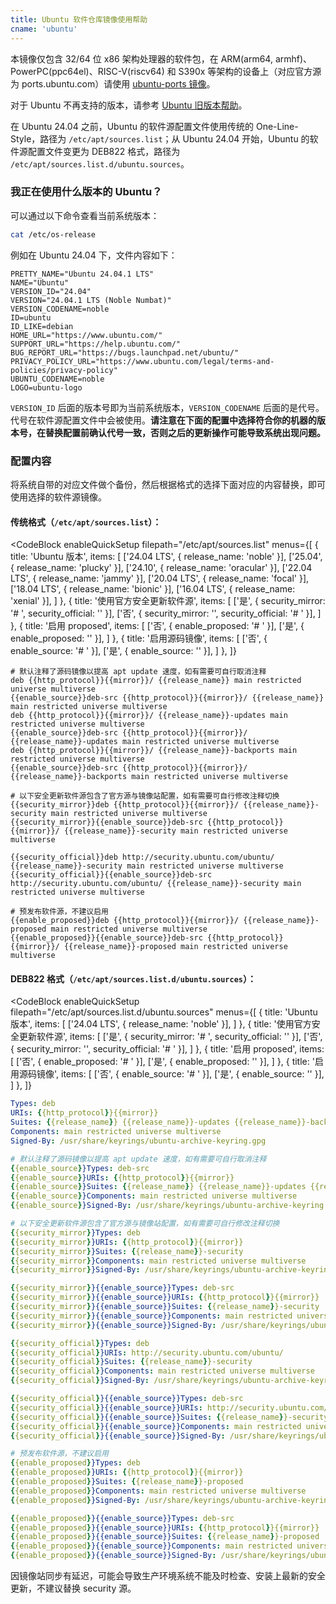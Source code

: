 ```yaml
---
title: Ubuntu 软件仓库镜像使用帮助
cname: 'ubuntu'
---
```


本镜像仅包含 32/64 位 x86 架构处理器的软件包，在 ARM(arm64, armhf)、PowerPC(ppc64el)、RISC-V(riscv64) 和 S390x 等架构的设备上（对应官方源为 ports.ubuntu.com）请使用 [ubuntu-ports 镜像](/ubuntu-ports/)。

对于 Ubuntu 不再支持的版本，请参考 [Ubuntu 旧版本帮助](/ubuntu-old-releases/)。

在 Ubuntu 24.04 之前，Ubuntu 的软件源配置文件使用传统的 One-Line-Style，路径为 `/etc/apt/sources.list`；从 Ubuntu 24.04 开始，Ubuntu 的软件源配置文件变更为 DEB822 格式，路径为 `/etc/apt/sources.list.d/ubuntu.sources`。

### 我正在使用什么版本的 Ubuntu？

可以通过以下命令查看当前系统版本：

```bash
cat /etc/os-release
```

例如在 Ubuntu 24.04 下，文件内容如下：

```
PRETTY_NAME="Ubuntu 24.04.1 LTS"
NAME="Ubuntu"
VERSION_ID="24.04"
VERSION="24.04.1 LTS (Noble Numbat)"
VERSION_CODENAME=noble
ID=ubuntu
ID_LIKE=debian
HOME_URL="https://www.ubuntu.com/"
SUPPORT_URL="https://help.ubuntu.com/"
BUG_REPORT_URL="https://bugs.launchpad.net/ubuntu/"
PRIVACY_POLICY_URL="https://www.ubuntu.com/legal/terms-and-policies/privacy-policy"
UBUNTU_CODENAME=noble
LOGO=ubuntu-logo
```

`VERSION_ID` 后面的版本号即为当前系统版本，`VERSION_CODENAME` 后面的是代号。代号在软件源配置文件中会被使用。**请注意在下面的配置中选择符合你的机器的版本号，在替换配置前确认代号一致，否则之后的更新操作可能导致系统出现问题。**

### 配置内容

将系统自带的对应文件做个备份，然后根据格式的选择下面对应的内容替换，即可使用选择的软件源镜像。

#### 传统格式（`/etc/apt/sources.list`）：

<CodeBlock
  enableQuickSetup
  filepath="/etc/apt/sources.list"
  menus={[
    {
      title: 'Ubuntu 版本',
      items: [
        ['24.04 LTS', { release_name: 'noble' }],
        ['25.04', { release_name: 'plucky' }],
        ['24.10', { release_name: 'oracular' }],
        ['22.04 LTS', { release_name: 'jammy' }],
        ['20.04 LTS', { release_name: 'focal' }],
        ['18.04 LTS', { release_name: 'bionic' }],
        ['16.04 LTS', { release_name: 'xenial' }],
      ]
    },
    {
      title: '使用官方安全更新软件源',
      items: [
        ['是', { security_mirror: '# ', security_official: '' }],
        ['否', { security_mirror: '', security_official: '# ' }],
      ]
    },
    {
      title: '启用 proposed',
      items: [
        ['否', { enable_proposed: '# ' }],
        ['是', { enable_proposed: '' }],
      ]
    },
    {
      title: '启用源码镜像',
      items: [
        ['否', { enable_source: '# ' }],
        ['是', { enable_source: '' }],
      ]
    },
  ]}
>

```properties
# 默认注释了源码镜像以提高 apt update 速度，如有需要可自行取消注释
deb {{http_protocol}}{{mirror}}/ {{release_name}} main restricted universe multiverse
{{enable_source}}deb-src {{http_protocol}}{{mirror}}/ {{release_name}} main restricted universe multiverse
deb {{http_protocol}}{{mirror}}/ {{release_name}}-updates main restricted universe multiverse
{{enable_source}}deb-src {{http_protocol}}{{mirror}}/ {{release_name}}-updates main restricted universe multiverse
deb {{http_protocol}}{{mirror}}/ {{release_name}}-backports main restricted universe multiverse
{{enable_source}}deb-src {{http_protocol}}{{mirror}}/ {{release_name}}-backports main restricted universe multiverse

# 以下安全更新软件源包含了官方源与镜像站配置，如有需要可自行修改注释切换
{{security_mirror}}deb {{http_protocol}}{{mirror}}/ {{release_name}}-security main restricted universe multiverse
{{security_mirror}}{{enable_source}}deb-src {{http_protocol}}{{mirror}}/ {{release_name}}-security main restricted universe multiverse

{{security_official}}deb http://security.ubuntu.com/ubuntu/ {{release_name}}-security main restricted universe multiverse
{{security_official}}{{enable_source}}deb-src http://security.ubuntu.com/ubuntu/ {{release_name}}-security main restricted universe multiverse

# 预发布软件源，不建议启用
{{enable_proposed}}deb {{http_protocol}}{{mirror}}/ {{release_name}}-proposed main restricted universe multiverse
{{enable_proposed}}{{enable_source}}deb-src {{http_protocol}}{{mirror}}/ {{release_name}}-proposed main restricted universe multiverse
```

</CodeBlock>

#### DEB822 格式（`/etc/apt/sources.list.d/ubuntu.sources`）：

<CodeBlock
  enableQuickSetup
  filepath="/etc/apt/sources.list.d/ubuntu.sources"
  menus={[
    {
      title: 'Ubuntu 版本',
      items: [
        ['24.04 LTS', { release_name: 'noble' }],
      ]
    },
    {
      title: '使用官方安全更新软件源',
      items: [
        ['是', { security_mirror: '# ', security_official: '' }],
        ['否', { security_mirror: '', security_official: '# ' }],
      ]
    },
    {
      title: '启用 proposed',
      items: [
        ['否', { enable_proposed: '# ' }],
        ['是', { enable_proposed: '' }],
      ]
    },
    {
      title: '启用源码镜像',
      items: [
        ['否', { enable_source: '# ' }],
        ['是', { enable_source: '' }],
      ]
    },
  ]}
>

```yaml
Types: deb
URIs: {{http_protocol}}{{mirror}}
Suites: {{release_name}} {{release_name}}-updates {{release_name}}-backports
Components: main restricted universe multiverse
Signed-By: /usr/share/keyrings/ubuntu-archive-keyring.gpg

# 默认注释了源码镜像以提高 apt update 速度，如有需要可自行取消注释
{{enable_source}}Types: deb-src
{{enable_source}}URIs: {{http_protocol}}{{mirror}}
{{enable_source}}Suites: {{release_name}} {{release_name}}-updates {{release_name}}-backports
{{enable_source}}Components: main restricted universe multiverse
{{enable_source}}Signed-By: /usr/share/keyrings/ubuntu-archive-keyring.gpg

# 以下安全更新软件源包含了官方源与镜像站配置，如有需要可自行修改注释切换
{{security_mirror}}Types: deb
{{security_mirror}}URIs: {{http_protocol}}{{mirror}}
{{security_mirror}}Suites: {{release_name}}-security
{{security_mirror}}Components: main restricted universe multiverse
{{security_mirror}}Signed-By: /usr/share/keyrings/ubuntu-archive-keyring.gpg

{{security_mirror}}{{enable_source}}Types: deb-src
{{security_mirror}}{{enable_source}}URIs: {{http_protocol}}{{mirror}}
{{security_mirror}}{{enable_source}}Suites: {{release_name}}-security
{{security_mirror}}{{enable_source}}Components: main restricted universe multiverse
{{security_mirror}}{{enable_source}}Signed-By: /usr/share/keyrings/ubuntu-archive-keyring.gpg

{{security_official}}Types: deb
{{security_official}}URIs: http://security.ubuntu.com/ubuntu/
{{security_official}}Suites: {{release_name}}-security
{{security_official}}Components: main restricted universe multiverse
{{security_official}}Signed-By: /usr/share/keyrings/ubuntu-archive-keyring.gpg

{{security_official}}{{enable_source}}Types: deb-src
{{security_official}}{{enable_source}}URIs: http://security.ubuntu.com/ubuntu/
{{security_official}}{{enable_source}}Suites: {{release_name}}-security
{{security_official}}{{enable_source}}Components: main restricted universe multiverse
{{security_official}}{{enable_source}}Signed-By: /usr/share/keyrings/ubuntu-archive-keyring.gpg

# 预发布软件源，不建议启用
{{enable_proposed}}Types: deb
{{enable_proposed}}URIs: {{http_protocol}}{{mirror}}
{{enable_proposed}}Suites: {{release_name}}-proposed
{{enable_proposed}}Components: main restricted universe multiverse
{{enable_proposed}}Signed-By: /usr/share/keyrings/ubuntu-archive-keyring.gpg

{{enable_proposed}}{{enable_source}}Types: deb-src
{{enable_proposed}}{{enable_source}}URIs: {{http_protocol}}{{mirror}}
{{enable_proposed}}{{enable_source}}Suites: {{release_name}}-proposed
{{enable_proposed}}{{enable_source}}Components: main restricted universe multiverse
{{enable_proposed}}{{enable_source}}Signed-By: /usr/share/keyrings/ubuntu-archive-keyring.gpg
```

</CodeBlock>

因镜像站同步有延迟，可能会导致生产环境系统不能及时检查、安装上最新的安全更新，不建议替换 security 源。
